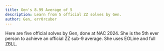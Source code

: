 ```yaml
---
title: Gen's 8.99 Average of 5
description: Learn from 5 official ZZ solves by Gen.
author: Gen, err0rcuber
---
```



Here are five official solves by Gen, done at NAC 2024.
She is the 5th ever person to achieve an official ZZ sub-9 average.
She uses EOLine and full ZBLL.

<br />

<ReconCollection recons={RECONS} youtubeVideoId={YOUTUBE_VIDEO_ID}/>
